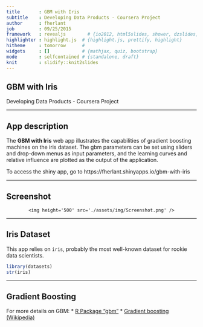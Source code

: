 ```yaml
---
title       : GBM with Iris
subtitle    : Developing Data Products - Coursera Project
author      : fherlant
job         : 09/25/2015
framework   : revealjs        # {io2012, html5slides, shower, dzslides, ...}
highlighter : highlight.js  # {highlight.js, prettify, highlight}
hitheme     : tomorrow      # 
widgets     : []            # {mathjax, quiz, bootstrap}
mode        : selfcontained # {standalone, draft}
knit        : slidify::knit2slides
---
```


## GBM with Iris

Developing Data Products - Coursera Project

---

## App description

The **GBM with Iris** web app illustrates the capabilities of gradient boosting machines on the iris dataset. The gbm parameters can be set using sliders and drop-down menus as input parameters, and the learning curves and relative influence are plotted as the output of the application.

To access the shiny app, go to https://fherlant.shinyapps.io/gbm-with-iris

---

## Screenshot


<div style='text-align: center;'>
    <img height='500' src='./assets/img/Screenshot.png' />
</div>


---

## Iris Dataset


This app relies on `iris`, probably the most well-known dataset for rookie data scientists.

```r
library(datasets)
str(iris)
```


---
## Gradient Boosting

For more details on GBM:
* [R Package "gbm"](https://cran.r-project.org/web/packages/gbm/gbm.pdf)
* [Gradient boosting (Wikipedia)](https://en.wikipedia.org/wiki/Gradient_boosting)